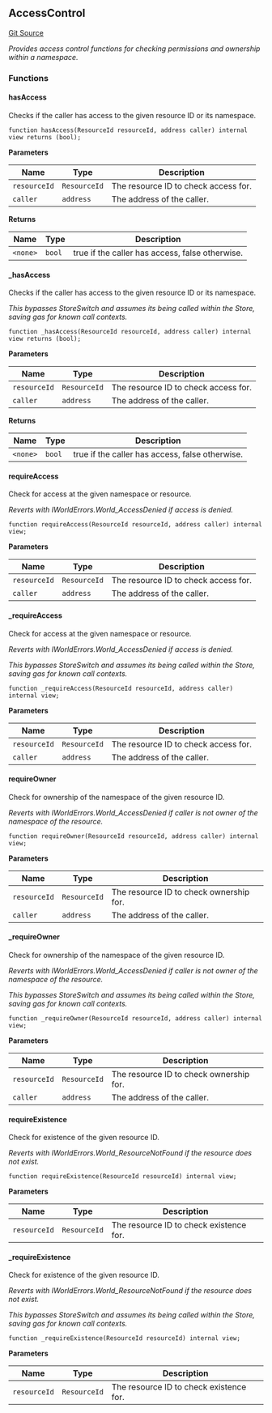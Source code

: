 [//]: # "This file is autogenerated, do not change manually"

## AccessControl

[Git Source](https://github.com/roaminro/mud/blob/b7c35971bb3bc196698f074042626c090d66405b/src/AccessControl.sol)

_Provides access control functions for checking permissions and ownership within a namespace._

### Functions

#### hasAccess

Checks if the caller has access to the given resource ID or its namespace.

```solidity
function hasAccess(ResourceId resourceId, address caller) internal view returns (bool);
```

**Parameters**

| Name         | Type         | Description                          |
| ------------ | ------------ | ------------------------------------ |
| `resourceId` | `ResourceId` | The resource ID to check access for. |
| `caller`     | `address`    | The address of the caller.           |

**Returns**

| Name     | Type   | Description                                     |
| -------- | ------ | ----------------------------------------------- |
| `<none>` | `bool` | true if the caller has access, false otherwise. |

#### \_hasAccess

Checks if the caller has access to the given resource ID or its namespace.

_This bypasses StoreSwitch and assumes its being called within the Store, saving gas for known call contexts._

```solidity
function _hasAccess(ResourceId resourceId, address caller) internal view returns (bool);
```

**Parameters**

| Name         | Type         | Description                          |
| ------------ | ------------ | ------------------------------------ |
| `resourceId` | `ResourceId` | The resource ID to check access for. |
| `caller`     | `address`    | The address of the caller.           |

**Returns**

| Name     | Type   | Description                                     |
| -------- | ------ | ----------------------------------------------- |
| `<none>` | `bool` | true if the caller has access, false otherwise. |

#### requireAccess

Check for access at the given namespace or resource.

_Reverts with IWorldErrors.World_AccessDenied if access is denied._

```solidity
function requireAccess(ResourceId resourceId, address caller) internal view;
```

**Parameters**

| Name         | Type         | Description                          |
| ------------ | ------------ | ------------------------------------ |
| `resourceId` | `ResourceId` | The resource ID to check access for. |
| `caller`     | `address`    | The address of the caller.           |

#### \_requireAccess

Check for access at the given namespace or resource.

_Reverts with IWorldErrors.World_AccessDenied if access is denied._

_This bypasses StoreSwitch and assumes its being called within the Store, saving gas for known call contexts._

```solidity
function _requireAccess(ResourceId resourceId, address caller) internal view;
```

**Parameters**

| Name         | Type         | Description                          |
| ------------ | ------------ | ------------------------------------ |
| `resourceId` | `ResourceId` | The resource ID to check access for. |
| `caller`     | `address`    | The address of the caller.           |

#### requireOwner

Check for ownership of the namespace of the given resource ID.

_Reverts with IWorldErrors.World_AccessDenied if caller is not owner of the namespace of the resource._

```solidity
function requireOwner(ResourceId resourceId, address caller) internal view;
```

**Parameters**

| Name         | Type         | Description                             |
| ------------ | ------------ | --------------------------------------- |
| `resourceId` | `ResourceId` | The resource ID to check ownership for. |
| `caller`     | `address`    | The address of the caller.              |

#### \_requireOwner

Check for ownership of the namespace of the given resource ID.

_Reverts with IWorldErrors.World_AccessDenied if caller is not owner of the namespace of the resource._

_This bypasses StoreSwitch and assumes its being called within the Store, saving gas for known call contexts._

```solidity
function _requireOwner(ResourceId resourceId, address caller) internal view;
```

**Parameters**

| Name         | Type         | Description                             |
| ------------ | ------------ | --------------------------------------- |
| `resourceId` | `ResourceId` | The resource ID to check ownership for. |
| `caller`     | `address`    | The address of the caller.              |

#### requireExistence

Check for existence of the given resource ID.

_Reverts with IWorldErrors.World_ResourceNotFound if the resource does not exist._

```solidity
function requireExistence(ResourceId resourceId) internal view;
```

**Parameters**

| Name         | Type         | Description                             |
| ------------ | ------------ | --------------------------------------- |
| `resourceId` | `ResourceId` | The resource ID to check existence for. |

#### \_requireExistence

Check for existence of the given resource ID.

_Reverts with IWorldErrors.World_ResourceNotFound if the resource does not exist._

_This bypasses StoreSwitch and assumes its being called within the Store, saving gas for known call contexts._

```solidity
function _requireExistence(ResourceId resourceId) internal view;
```

**Parameters**

| Name         | Type         | Description                             |
| ------------ | ------------ | --------------------------------------- |
| `resourceId` | `ResourceId` | The resource ID to check existence for. |

